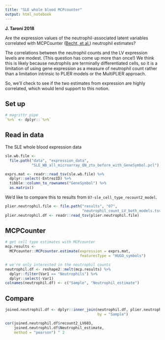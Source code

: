 ```yaml
---
title: "SLE whole blood MCPcounter"
output: html_notebook
---
```


**J. Taroni 2018**

Are the expression values of the neutrophil-associated latent variables 
correlated with MCPCounter 
([Becht, et al.](https://doi.org/10.1186/s13059-016-1070-5)) neutrophil 
estimates?

The correlations between the neutrophil counts and the LV expression
levels are modest.
(This question has come up more than once!)
We think this is likely because neutrophils are terminally differentiated cells,
so it is a limitation of using gene expression as a measure of neutrophil count
rather than a limitation intrinsic to PLIER models or the MultiPLIER approach.

So, we'll check to see if the two estimates from expression are highly
correlated, which would lend support to this notion.

## Set up

```r
# magrittr pipe
`%>%` <- dplyr::`%>%`
```

## Read in data

The SLE whole blood expression data

```r
sle.wb.file <- 
  file.path("data", "expression_data", 
            "SLE_WB_all_microarray_QN_zto_before_with_GeneSymbol.pcl")

exprs.mat <- readr::read_tsv(sle.wb.file) %>%
  dplyr::select(-EntrezID) %>%
  tibble::column_to_rownames("GeneSymbol") %>%
  as.matrix()
```

We'd like to compare this to results from `07-sle_cell_type_recount2_model`.

```r
plier.neutrophil.file <- file.path("results", "07", 
                                   "neutrophil_count_LV_both_models.tsv")
plier.neutrophil.df <- readr::read_tsv(plier.neutrophil.file)
```

## MCPCounter

```r
# get cell type estimates with MCPcounter
mcp.results <- 
  MCPcounter::MCPcounter.estimate(expression = exprs.mat,
                                  featuresType = "HUGO_symbols")

# we're only interested in the neutrophil counts
neutrophil.df <- reshape2::melt(mcp.results) %>%
  dplyr::filter(Var1 == "Neutrophils") %>% 
  dplyr::select(-Var1)
colnames(neutrophil.df) <- c("Sample", "Neutrophil_estimate")
```

## Compare

```r
joined.neutrophil.df <- dplyr::inner_join(neutrophil.df, plier.neutrophil.df,
                                          by = "Sample")
```

```r
cor(joined.neutrophil.df$recount2_LV603,
    joined.neutrophil.df$Neutrophil_estimate, 
    method = "pearson") ^ 2
```


